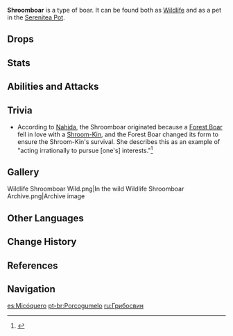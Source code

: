 {{Furnishing Infobox
|id             = 369162
|image          = Wildlife Shroomboar Icon.png
|category       = Animal
|subcategory    = Outdoor Creature
|quality        = 3
|adeptal_energy = 100
|load           = 500
|reduced_load   = 500
|description    = A forest boar that dwells in the rainforest. This creature has developed a certain marvelous symbiosis with the Shroom-Kin.<br />According to researchers' studies, Shroomboars rely on the parasitic mushrooms perched on them for natural camouflage, which allows them to evade predators and survive in the jungles.<br />If kept in a space with lush vegetation, perhaps these forest boars can attract butterflies and birds with their unique appearance and form mobile gardens in the Realm Within.
|lbType         = Wildlife
|lbFamily       = Beasts
|lbGroup        = Boars
|source1        = Omni-Ubiquity Net
}}
{{Description|A forest boar that dwells in the rainforest. This creature has developed a certain marvelous symbiosis with the Shroom-Kin. According to researchers' studies, Shroomboars rely on the parasitic mushrooms perched on them for natural camouflage, which allows them to evade predators and survive in the jungles. However, this has also made it popular on the dinner table as naturally-occurring pre-made food.|Archive Description}}
'''Shroomboar''' is a type of boar. It can be found both as [[Wildlife]] and as a pet in the [[Serenitea Pot]].

==Drops==
{{Card|Raw Meat|2}}{{Card|Mushroom|0-1}}{{Card|Matsutake|0-1}}

==Stats==
{{Enemy Stats
|resglobal = 0%
|hp_ratio  = 0.2
|hp_type   = wildlife
|atk_ratio = 1
|no_def    = 1
}}

==Abilities and Attacks==
{{Enemy Attacks
|name_1 = Charge
|desc_1 = Charges towards the player, dealing '''100% ATK''' as {{Color|Physical DMG}} on hit.
}}

==Trivia==
* According to [[Nahida]], the Shroomboar originated because a [[Forest Boar]] fell in love with a [[Shroom-Kin]], and the Forest Boar changed its form to ensure the Shroom-Kin's survival. She describes this as an example of "acting irrationally to pursue [one's] interests."<ref>{{Ref/Companion|Nahida}}</ref>

==Gallery==
<gallery>
Wildlife Shroomboar Wild.png|In the wild
Wildlife Shroomboar Archive.png|Archive image
</gallery>

==Other Languages==
{{Other Languages
|en      = Shroomboar
|zhs     = 蕈猪
|zhs_rm  = Xùn Zhū
|zht     = 蕈豬
|zht_rm  = Xùn Zhū
|zh_tl   = Mushroom Pig
|ja      = キノシシ
|ja_rm   = Kinoshishi
|ja_tl   = Mushboar
|ja_note = Portmanteau of the words {{ja|キノコ|rm=kinoko|tl=mushroom}} and {{ja|イノシシ|rm=inoshishi|tl=wild boar.}}
|ko      = 버섯 돼지
|ko_rm   = Beoseot Dwaeji
|ko_tl   = Mushroom Pig
|es      = Micóquero
|es_tl   = Mycoboar
|es_note = Compound of the Greek prefix ''myco-'', "fungus" and the Spanish name for [[wikipedia:Warthog|warthogs]], ''facóquero''.
|fr      = Porpignon
|fr_tl   = Porkshroom
|ru      = Грибосвин
|ru_tl   = Mushswine
|th      = Shroomboar
|vi      = Heo Nấm
|vi_tl   = Mushroom Pig
|de      = Trüffelschwein
|de_tl   = Truffle Pig
|id      = Shroomboar
|pt      = Porcogumelo
|pt_tl   = Shroompig
|tr      = Küflü Domuz
|tr_tl   = 
|it      = Funginghiale
|it_tl   = 
}}

==Change History==
{{Change History|3.0}}

==References==
{{Reflist}}

==Navigation==
{{Wildlife Navbox|state=collapsed}}
{{Enemy Navbox|Special|state=collapsed}}
{{Furnishing Navbox/Living|Animal}}

[[es:Micóquero]]
[[pt-br:Porcogumelo]]
[[ru:Грибосвин]]
